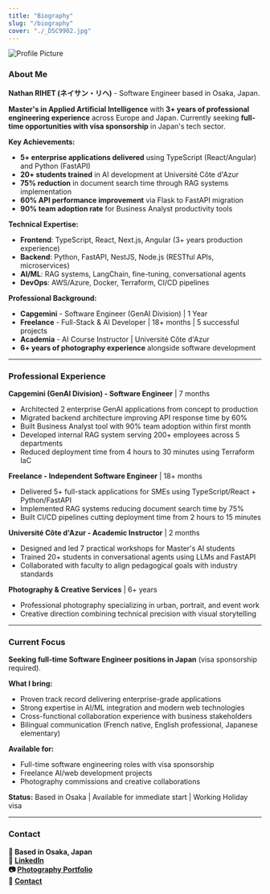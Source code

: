 ```yaml
---
title: "Biography"
slug: "/biography"
cover: "./_DSC9902.jpg"
---
```


<img src="/pdp.jpg" alt="Profile Picture" class="profile-picture" />

### About Me

**Nathan RIHET (ネイサン・リヘ)** - Software Engineer based in Osaka, Japan.

**Master's in Applied Artificial Intelligence** with **3+ years of professional engineering experience** across Europe and Japan. Currently seeking **full-time opportunities with visa sponsorship** in Japan's tech sector.

**Key Achievements:**
- **5+ enterprise applications delivered** using TypeScript (React/Angular) and Python (FastAPI)
- **20+ students trained** in AI development at Université Côte d'Azur
- **75% reduction** in document search time through RAG systems implementation
- **60% API performance improvement** via Flask to FastAPI migration
- **90% team adoption rate** for Business Analyst productivity tools

**Technical Expertise:**
- **Frontend**: TypeScript, React, Next.js, Angular (3+ years production experience)
- **Backend**: Python, FastAPI, NestJS, Node.js (RESTful APIs, microservices)
- **AI/ML**: RAG systems, LangChain, fine-tuning, conversational agents
- **DevOps**: AWS/Azure, Docker, Terraform, CI/CD pipelines

**Professional Background:**
- **Capgemini** - Software Engineer (GenAI Division) | 1 Year
- **Freelance** - Full-Stack & AI Developer | 18+ months | 5 successful projects
- **Academia** - AI Course Instructor | Université Côte d'Azur
- **6+ years of photography experience** alongside software development

---

### Professional Experience

**Capgemini (GenAI Division) - Software Engineer** | 7 months
- Architected 2 enterprise GenAI applications from concept to production
- Migrated backend architecture improving API response time by 60%
- Built Business Analyst tool with 90% team adoption within first month
- Developed internal RAG system serving 200+ employees across 5 departments
- Reduced deployment time from 4 hours to 30 minutes using Terraform IaC

**Freelance - Independent Software Engineer** | 18+ months
- Delivered 5+ full-stack applications for SMEs using TypeScript/React + Python/FastAPI
- Implemented RAG systems reducing document search time by 75%
- Built CI/CD pipelines cutting deployment time from 2 hours to 15 minutes

**Université Côte d'Azur - Academic Instructor** | 2 months
- Designed and led 7 practical workshops for Master's AI students
- Trained 20+ students in conversational agents using LLMs and FastAPI
- Collaborated with faculty to align pedagogical goals with industry standards

**Photography & Creative Services** | 6+ years
- Professional photography specializing in urban, portrait, and event work
- Creative direction combining technical precision with visual storytelling

---

### Current Focus

**Seeking full-time Software Engineer positions in Japan** (visa sponsorship required).

**What I bring:**
- Proven track record delivering enterprise-grade applications
- Strong expertise in AI/ML integration and modern web technologies
- Cross-functional collaboration experience with business stakeholders
- Bilingual communication (French native, English professional, Japanese elementary)

**Available for:**
- Full-time software engineering roles with visa sponsorship
- Freelance AI/web development projects
- Photography commissions and creative collaborations

**Status:** Based in Osaka | Available for immediate start | Working Holiday visa

---

### Contact

**📍 Based in Osaka, Japan**  
**💼 [LinkedIn](https://www.linkedin.com/in/nathan-rihet/)**  
**📷 [Photography Portfolio](/projects)**  
**📧 [Contact](/contact)**